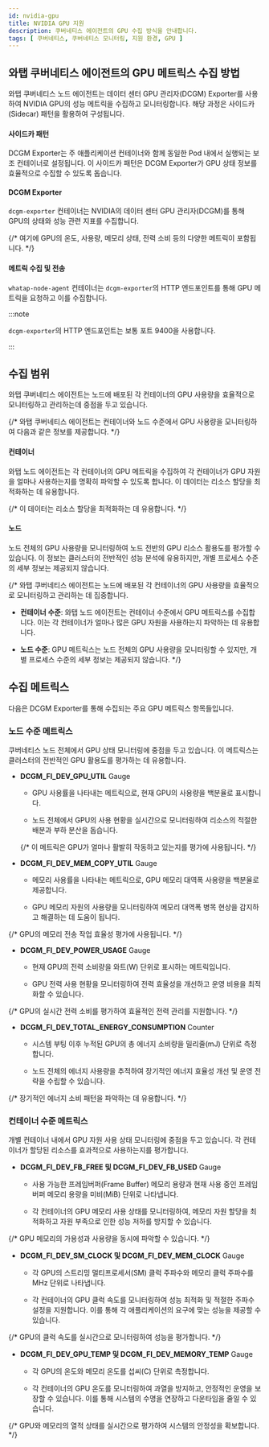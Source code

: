 ```yaml
---
id: nvidia-gpu
title: NVIDIA GPU 지원
description: 쿠버네티스 에이전트의 GPU 수집 방식을 안내합니다. 
tags: [ 쿠버네티스, 쿠버네티스 모니터링, 지원 환경, GPU ]
---
```


## 와탭 쿠버네티스 에이전트의 GPU 메트릭스 수집 방법 

와탭 쿠버네티스 노드 에이전트는 데이터 센터 GPU 관리자(DCGM) Exporter를 사용하여 NVIDIA GPU의 성능 메트릭을 수집하고 모니터링합니다. 해당 과정은 사이드카(Sidecar) 패턴을 활용하여 구성됩니다.

#### 사이드카 패턴  

DCGM Exporter는 주 애플리케이션 컨테이너와 함께 동일한 Pod 내에서 실행되는 보조 컨테이너로 설정됩니다. 이 사이드카 패턴은 DCGM Exporter가 GPU 상태 정보를 효율적으로 수집할 수 있도록 돕습니다.

#### DCGM Exporter 

`dcgm-exporter` 컨테이너는 NVIDIA의 데이터 센터 GPU 관리자(DCGM)를 통해 GPU의 상태와 성능 관련 지표를 수집합니다. 

{/* 여기에 GPU의 온도, 사용량, 메모리 상태, 전력 소비 등의 다양한 메트릭이 포함됩니다. */}

#### 메트릭 수집 및 전송 

`whatap-node-agent` 컨테이너는 `dcgm-exporter`의 HTTP 엔드포인트를 통해 GPU 메트릭을 요청하고 이를 수집합니다. 

:::note 

`dcgm-exporter`의 HTTP 엔드포인트는 보통 포트 9400을 사용합니다.

:::


## 수집 범위

와탭 쿠버네티스 에이전트는 노드에 배포된 각 컨테이너의 GPU 사용량을 효율적으로 모니터링하고 관리하는데 중점을 두고 있습니다.

{/* 와탭 쿠버네티스 에이전트는 컨테이너와 노드 수준에서 GPU 사용량을 모니터링하여 다음과 같은 정보를 제공합니다.  */}

#### 컨테이너

와탭 노드 에이전트는 각 컨테이너의 GPU 메트릭을 수집하여 각 컨테이너가 GPU 자원을 얼마나 사용하는지를 명확히 파악할 수 있도록 합니다. 이 데이터는 리소스 할당을 최적화하는 데 유용합니다.

{/* 이 데이터는 리소스 할당을 최적화하는 데 유용합니다. */}

#### 노드

노드 전체의 GPU 사용량을 모니터링하여 노드 전반의 GPU 리소스 활용도를 평가할 수 있습니다. 이 정보는 클러스터의 전반적인 성능 분석에 유용하지만, 개별 프로세스 수준의 세부 정보는 제공되지 않습니다.

{/* 와탭 쿠버네티스 에이전트는 노드에 배포된 각 컨테이너의 GPU 사용량을 효율적으로 모니터링하고 관리하는 데 집중합니다.

- **컨테이너 수준**: 와탭 노드 에이전트는 컨테이너 수준에서 GPU 메트릭스를 수집합니다. 이는 각 컨테이너가 얼마나 많은 GPU 자원을 사용하는지 파악하는 데 유용합니다.

- **노드 수준**: GPU 메트릭스는 노드 전체의 GPU 사용량을 모니터링할 수 있지만, 개별 프로세스 수준의 세부 정보는 제공되지 않습니다. */}

## 수집 메트릭스

다음은 DCGM Exporter를 통해 수집되는 주요 GPU 메트릭스 항목들입니다. 

### 노드 수준 메트릭스 

쿠버네티스 노드 전체에서 GPU 상태 모니터링에 중점을 두고 있습니다. 이 메트릭스는 클러스터의 전반적인 GPU 활용도를 평가하는 데 유용합니다.

* **DCGM_FI_DEV_GPU_UTIL** <span class='type'>Gauge</span> 

  * GPU 사용률을 나타내는 메트릭으로, 현재 GPU의 사용량을 백분율로 표시합니다. 

  * 노드 전체에서 GPU의 사용 현황을 실시간으로 모니터링하여 리소스의 적절한 배분과 부하 분산을 돕습니다.

  {/* 이 메트릭은 GPU가 얼마나 활발히 작동하고 있는지를 평가에 사용됩니다. */}

* **DCGM_FI_DEV_MEM_COPY_UTIL** <span class='type'>Gauge</span>

  * 메모리 사용률을 나타내는 메트릭으로, GPU 메모리 대역폭 사용량을 백분율로 제공합니다. 

  * GPU 메모리 자원의 사용량을 모니터링하여 메모리 대역폭 병목 현상을 감지하고 해결하는 데 도움이 됩니다.

{/* GPU의 메모리 전송 작업 효율성 평가에 사용됩니다. */}

* **DCGM_FI_DEV_POWER_USAGE** <span class='type'>Gauge</span>

  * 현재 GPU의 전력 소비량을 와트(W) 단위로 표시하는 메트릭입니다. 

  * GPU 전력 사용 현황을 모니터링하여 전력 효율성을 개선하고 운영 비용을 최적화할 수 있습니다.

{/* GPU의 실시간 전력 소비를 평가하여 효율적인 전력 관리를 지원합니다. */}

* **DCGM_FI_DEV_TOTAL_ENERGY_CONSUMPTION** <span class='type'>Counter</span>

  * 시스템 부팅 이후 누적된 GPU의 총 에너지 소비량을 밀리줄(mJ) 단위로 측정합니다. 

  * 노드 전체의 에너지 사용량을 추적하여 장기적인 에너지 효율성 개선 및 운영 전략을 수립할 수 있습니다.

{/* 장기적인 에너지 소비 패턴을 파악하는 데 유용합니다. */}

### 컨테이너 수준 메트릭스 

개별 컨테이너 내에서 GPU 자원 사용 상태 모니터링에 중점을 두고 있습니다. 각 컨테이너가 할당된 리소스를 효과적으로 사용하는지를 평가합니다.

* **DCGM_FI_DEV_FB_FREE 및 DCGM_FI_DEV_FB_USED** <span class='type'>Gauge</span>

  * 사용 가능한 프레임버퍼(Frame Buffer) 메모리 용량과 현재 사용 중인 프레임버퍼 메모리 용량을 미비(MiB) 단위로 나타냅니다. 

  * 각 컨테이너의 GPU 메모리 사용 상태를 모니터링하여, 메모리 자원 할당을 최적화하고 자원 부족으로 인한 성능 저하를 방지할 수 있습니다.

{/* GPU 메모리의 가용성과 사용량을 동시에 파악할 수 있습니다. */}

* **DCGM_FI_DEV_SM_CLOCK 및 DCGM_FI_DEV_MEM_CLOCK** <span class='type'>Gauge</span>

  * 각 GPU의 스트리밍 멀티프로세서(SM) 클럭 주파수와 메모리 클럭 주파수를 MHz 단위로 나타냅니다. 

  * 각 컨테이너의 GPU 클럭 속도를 모니터링하여 성능 최적화 및 적절한 주파수 설정을 지원합니다. 이를 통해 각 애플리케이션의 요구에 맞는 성능을 제공할 수 있습니다.

{/* GPU의 클럭 속도를 실시간으로 모니터링하여 성능을 평가합니다. */}

* **DCGM_FI_DEV_GPU_TEMP 및 DCGM_FI_DEV_MEMORY_TEMP** <span class='type'>Gauge</span>

  * 각 GPU의 온도와 메모리 온도를 섭씨(C) 단위로 측정합니다. 

  * 각 컨테이너의 GPU 온도를 모니터링하여 과열을 방지하고, 안정적인 운영을 보장할 수 있습니다. 이를 통해 시스템의 수명을 연장하고 다운타임을 줄일 수 있습니다.

{/* GPU와 메모리의 열적 상태를 실시간으로 평가하여 시스템의 안정성을 확보합니다. */}